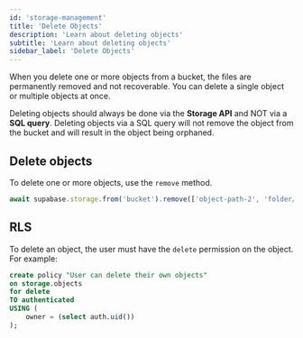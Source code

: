 ```yaml
---
id: 'storage-management'
title: 'Delete Objects'
description: 'Learn about deleting objects'
subtitle: 'Learn about deleting objects'
sidebar_label: 'Delete Objects'
---
```


When you delete one or more objects from a bucket, the files are permanently removed and not recoverable. You can delete a single object or multiple objects at once.

<Admonition type="note">

Deleting objects should always be done via the **Storage API** and NOT via a **SQL query**. Deleting objects via a SQL query will not remove the object from the bucket and will result in the object being orphaned.

</Admonition>

## Delete objects

To delete one or more objects, use the `remove` method.

```javascript
await supabase.storage.from('bucket').remove(['object-path-2', 'folder/avatar2.png'])
```

## RLS

To delete an object, the user must have the `delete` permission on the object. For example:

```sql
create policy "User can delete their own objects"
on storage.objects
for delete
TO authenticated
USING (
    owner = (select auth.uid())
);
```
